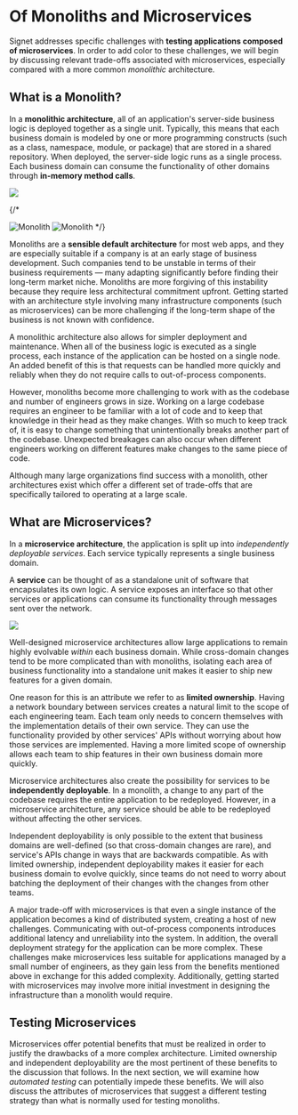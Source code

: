 # Of Monoliths and Microservices

Signet addresses specific challenges with **testing applications composed of microservices**.
In order to add color to these challenges, we will begin by discussing relevant trade-offs associated with microservices, especially compared with a more common *monolithic* architecture.

## What is a Monolith?

In a **monolithic architecture**, all of an application's server-side business logic is deployed together as a single unit.
Typically, this means that each business domain is modeled by one or more programming constructs (such as a class, namespace, module, or package) that are stored in a shared repository.
When deployed, the server-side logic runs as a single process.
Each business domain can consume the functionality of other domains through **in-memory method calls**.

![](../../../assets/monolith_2.png)

{/*

<Image
    src={monolithDark}
    alt="Monolith"
    className="dark-img"
/>
<Image
    src={monolithLight}
    alt="Monolith"
    className="light-img"
/>
*/}

Monoliths are a **sensible default architecture** for most web apps, and they are especially suitable if a company is at an early stage of business development.
Such companies tend to be unstable in terms of their business requirements — many adapting significantly before finding their long-term market niche.
Monoliths are more forgiving of this instability because they require less architectural commitment upfront.
Getting started with an architecture style involving many infrastructure components (such as microservices) can be more challenging if the long-term shape of the business is not known with confidence.

A monolithic architecture also allows for simpler deployment and maintenance.
When all of the business logic is executed as a single process, each instance of the application can be hosted on a single node.
An added benefit of this is that requests can be handled more quickly and reliably when they do not require calls to out-of-process components.

However, monoliths become more challenging to work with as the codebase and number of engineers grows in size.
Working on a large codebase requires an engineer to be familiar with a lot of code and to keep that knowledge in their head as they make changes.
With so much to keep track of, it is easy to change something that unintentionally breaks another part of the codebase.
Unexpected breakages can also occur when different engineers working on different features make changes to the same piece of code.

Although many large organizations find success with a monolith, other architectures exist which offer a different set of trade-offs that are specifically tailored to operating at a large scale.

## What are Microservices?

In a **microservice architecture**, the application is split up into *independently deployable services*. Each service typically represents a single business domain.

A **service** can be thought of as a standalone unit of software that encapsulates its own logic.
A service exposes an interface so that other services or applications can consume its functionality through messages sent over the network.

![](../../../assets/microservices_5.png)

Well-designed microservice architectures allow large applications to remain highly evolvable *within* each business domain.
While cross-domain changes tend to be more complicated than with monoliths, isolating each area of business functionality into a standalone unit makes it easier to ship new features for a given domain.

One reason for this is an attribute we refer to as **limited ownership**.
Having a network boundary between services creates a natural limit to the scope of each engineering team.
Each team only needs to concern themselves with the implementation details of their own service.
They can use the functionality provided by other services' APIs without worrying about how those services are implemented.
Having a more limited scope of ownership allows each team to ship features in their own business domain more quickly.

Microservice architectures also create the possibility for services to be **independently deployable**.
In a monolith, a change to any part of the codebase requires the entire application to be redeployed.
However, in a microservice architecture, any service should be able to be redeployed without affecting the other services.

Independent deployability is only possible to the extent that business domains are well-defined (so that cross-domain changes are rare), and service's APIs change in ways that are backwards compatible.
As with limited ownership, independent deployability makes it easier for each business domain to evolve quickly, since teams do not need to worry about batching the deployment of their changes with the changes from other teams.

A major trade-off with microservices is that even a single instance of the application becomes a kind of distributed system, creating a host of new challenges.
Communicating with out-of-process components introduces additional latency and unreliability into the system.
In addition, the overall deployment strategy for the application can be more complex.
These challenges make microservices less suitable for applications managed by a small number of engineers, as they gain less from the benefits mentioned above in exchange for this added complexity.
Additionally, getting started with microservices may involve more initial investment in designing the infrastructure than a monolith would require.

## Testing Microservices

Microservices offer potential benefits that must be realized in order to justify the drawbacks of a more complex architecture.
Limited ownership and independent deployability are the most pertinent of these benefits to the discussion that follows.
In the next section, we will examine how *automated testing* can potentially impede these benefits.
We will also discuss the attributes of microservices that suggest a different testing strategy than what is normally used for testing monoliths.
